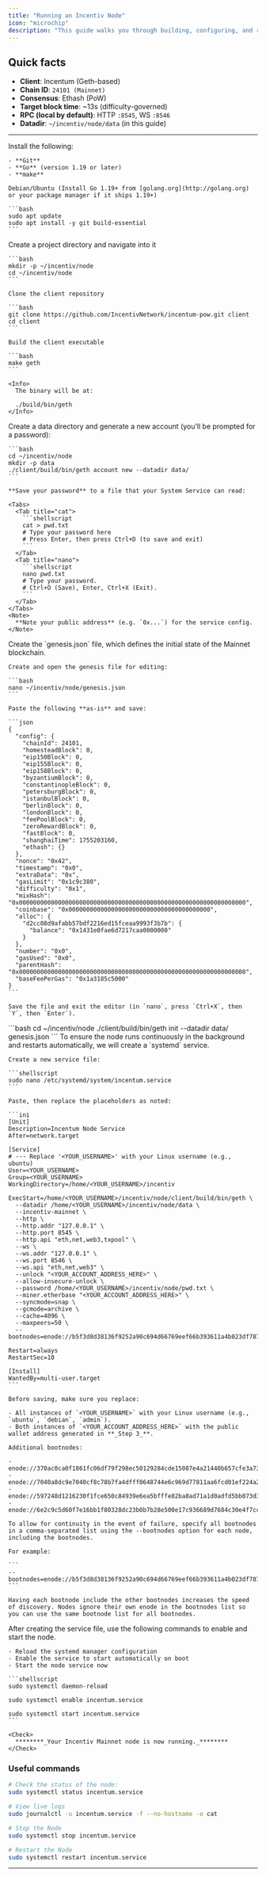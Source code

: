 ```yaml
---
title: "Running an Incentiv Node"
icon: "microchip"
description: "This guide walks you through building, configuring, and running an Incentiv mainnet full node as a resilient `systemd` service. "
---
```


## Quick facts

- **Client**: Incentum (Geth-based)
- **Chain ID**: `24101 (Mainnet)`
- **Consensus**: Ethash (PoW)
- **Target block time**: ~13s (difficulty-governed)
- **RPC (local by default)**: HTTP `:8545`, WS `:8546`
- **Datadir**: `~/incentiv/node/data` (in this guide)

---

<Steps>
  <Step title="Prerequisites">
    Install the following:

    - **Git**
    - **Go** (version 1.19 or later)
    - **make**

    Debian/Ubuntu (Install Go 1.19+ from [golang.org](http://golang.org) or your package manager if it ships 1.19+)

    ```bash
    sudo apt update
    sudo apt install -y git build-essential
    ```
  </Step>
  <Step title="Clone & Build the Client">
    Create a project directory and navigate into it

    ```bash
    mkdir -p ~/incentiv/node
    cd ~/incentiv/node        
    ```

    Clone the client repository

    ```bash
    git clone https://github.com/IncentivNetwork/incentum-pow.git client
    cd client
    ```

    Build the client executable

    ```bash
    make geth
    ```

    <Info>
      The binary will be at:

      ./build/bin/geth
    </Info>
  </Step>
  <Step title="Account & Environment Setup">
    Create a data directory and generate a new account (you’ll be prompted for a password):

    ```bash
    cd ~/incentiv/node
    mkdir -p data
    ./client/build/bin/geth account new --datadir data/
    ```

    **Save your password** to a file that your System Service can read:

    <Tabs>
      <Tab title="cat">
        ```shellscript
        cat > pwd.txt
        # Type your password here
        # Press Enter, then press Ctrl+D (to save and exit)
        ```
      </Tab>
      <Tab title="nano">
        ```shellscript
        nano pwd.txt
        # Type your password.
        # Ctrl+O (Save), Enter, Ctrl+X (Exit).
        ```
      </Tab>
    </Tabs>
    <Note>
      **Note your public address** (e.g. `0x...`) for the service config.
    </Note>
  </Step>
  <Step title="Create the genesis.json File">
    Create the `genesis.json` file, which defines the initial state of the Mainnet blockchain.

    Create and open the genesis file for editing:

    ```bash
    nano ~/incentiv/node/genesis.json
    ```

    Paste the following **as-is** and save:

    ```json
    {
      "config": {
        "chainId": 24101,
        "homesteadBlock": 0,
        "eip150Block": 0,
        "eip155Block": 0,
        "eip158Block": 0,
        "byzantiumBlock": 0,
        "constantinopleBlock": 0,
        "petersburgBlock": 0,
        "istanbulBlock": 0,
        "berlinBlock": 0,
        "londonBlock": 0,
        "feePoolBlock": 0,
        "zeroRewardBlock": 0,
        "fastBlock": 0,
        "shanghaiTime": 1755203160,
        "ethash": {}
      },
      "nonce": "0x42",
      "timestamp": "0x0",
      "extraData": "0x",
      "gasLimit": "0x1c9c380",
      "difficulty": "0x1",
      "mixHash": "0x0000000000000000000000000000000000000000000000000000000000000000",
      "coinbase": "0x0000000000000000000000000000000000000000",
      "alloc": {
        "d2cc08d9afabb57bdf2216ed15fceaa9993f3b7b": {
          "balance": "0x1431e0fae6d7217caa0000000"
        }
      },
      "number": "0x0",
      "gasUsed": "0x0",
      "parentHash": "0x0000000000000000000000000000000000000000000000000000000000000000",
      "baseFeePerGas": "0x1a3185c5000"
    }
    ```

    Save the file and exit the editor (in `nano`, press `Ctrl+X`, then `Y`, then `Enter`).
  </Step>
  <Step title="Initialize the Chain Data">
    ```bash
    cd ~/incentiv/node
    ./client/build/bin/geth init --datadir data/ genesis.json
    ```
  </Step>
  <Step title="Configure a System Service">
    To ensure the node runs continuously in the background and restarts automatically, we will create a `systemd` service.

    Create a new service file:

    ```shellscript
    sudo nano /etc/systemd/system/incentum.service
    ```

    Paste, then replace the placeholders as noted:

    ```ini
    [Unit]
    Description=Incentum Node Service
    After=network.target
    
    [Service]
    # --- Replace '<YOUR_USERNAME>' with your Linux username (e.g., ubuntu)
    User=<YOUR_USERNAME>
    Group=<YOUR_USERNAME>
    WorkingDirectory=/home/<YOUR_USERNAME>/incentiv
    
    ExecStart=/home/<YOUR_USERNAME>/incentiv/node/client/build/bin/geth \
      --datadir /home/<YOUR_USERNAME>/incentiv/node/data \
      --incentiv-mainnet \
      --http \
      --http.addr "127.0.0.1" \
      --http.port 8545 \
      --http.api "eth,net,web3,txpool" \
      --ws \
      --ws.addr "127.0.0.1" \
      --ws.port 8546 \
      --ws.api "eth,net,web3" \
      --unlock "<YOUR_ACCOUNT_ADDRESS_HERE>" \
      --allow-insecure-unlock \
      --password /home/<YOUR_USERNAME>/incentiv/node/pwd.txt \
      --miner.etherbase "<YOUR_ACCOUNT_ADDRESS_HERE>" \
      --syncmode=snap \
      --gcmode=archive \
      --cache=4096 \
      --maxpeers=50 \
      --bootnodes=enode://b5f3d8d38136f9252a90c694d66769eef66b393611a4b023df78795beddaa788116f41029dcf2dc59168542968747b252be35293f7fdd7717394ece84e73baf7@195.189.60.152:30303,enode://370ac0ca0f1861fc06df79f298ec50129284cde15087e4a21440b657cfe3a735c939aecb8b625751dae221991c4151a2923c61d4f376d418369881fb2aebf85c@144.217.77.103:30303,enode://7040a8dc9e7040cf8c78b7fa4dfff0648744e6c969d77811aa6fcd01ef224a283f4d6cd3b7d2eb6922f1fcf0673e0ce1283e1d9b38e2e6266c99372ea9408651@51.79.21.182:30303,enode://597248d1216230f1fce650c84939e6ea5bfffe82ba8ad71a1d0adfd5bb073d37772e71d068bad7db5dc28688c537cb4d0d00b6eee80b1c0b3e6c79d30cff42e7@51.255.64.209:30303,enode://6e2c9c5d60f7e16bb1f80328dc23b0b7b28e500e17c936689d7684c30e4f7cc450ce88cb7536e120e02023a66ac8d68def346bcc2a416376f9dfbd13b7dc3b88@141.94.161.120:30303
    
    Restart=always
    RestartSec=10
    
    [Install]
    WantedBy=multi-user.target
    ```

    Before saving, make sure you replace:

    - All instances of `<YOUR_USERNAME>` with your Linux username (e.g., `ubuntu`, `debian`, `admin`).
    - Both instances of `<YOUR_ACCOUNT_ADDRESS_HERE>` with the public wallet address generated in **_Step 3_**.

    Additional bootnodes:

    - enode://370ac0ca0f1861fc06df79f298ec50129284cde15087e4a21440b657cfe3a735c939aecb8b625751dae221991c4151a2923c61d4f376d418369881fb2aebf85c@144.217.77.103:30303
    - enode://7040a8dc9e7040cf8c78b7fa4dfff0648744e6c969d77811aa6fcd01ef224a283f4d6cd3b7d2eb6922f1fcf0673e0ce1283e1d9b38e2e6266c99372ea9408651@51.79.21.182:30303
    - enode://597248d1216230f1fce650c84939e6ea5bfffe82ba8ad71a1d0adfd5bb073d37772e71d068bad7db5dc28688c537cb4d0d00b6eee80b1c0b3e6c79d30cff42e7@51.255.64.209:30303
    - enode://6e2c9c5d60f7e16bb1f80328dc23b0b7b28e500e17c936689d7684c30e4f7cc450ce88cb7536e120e02023a66ac8d68def346bcc2a416376f9dfbd13b7dc3b88@141.94.161.120:30303

    To allow for continuity in the event of failure, specify all bootnodes in a comma-separated list using the --bootnodes option for each node, including the bootnodes.

    For example:

    ```
    --bootnodes=enode://b5f3d8d38136f9252a90c694d66769eef66b393611a4b023df78795beddaa788116f41029dcf2dc59168542968747b252be35293f7fdd7717394ece84e73baf7@195.189.60.152:30303,enode://370ac0ca0f1861fc06df79f298ec50129284cde15087e4a21440b657cfe3a735c939aecb8b625751dae221991c4151a2923c61d4f376d418369881fb2aebf85c@144.217.77.103:30303,enode://7040a8dc9e7040cf8c78b7fa4dfff0648744e6c969d77811aa6fcd01ef224a283f4d6cd3b7d2eb6922f1fcf0673e0ce1283e1d9b38e2e6266c99372ea9408651@51.79.21.182:30303,enode://597248d1216230f1fce650c84939e6ea5bfffe82ba8ad71a1d0adfd5bb073d37772e71d068bad7db5dc28688c537cb4d0d00b6eee80b1c0b3e6c79d30cff42e7@51.255.64.209:30303,enode://6e2c9c5d60f7e16bb1f80328dc23b0b7b28e500e17c936689d7684c30e4f7cc450ce88cb7536e120e02023a66ac8d68def346bcc2a416376f9dfbd13b7dc3b88@141.94.161.120:30303
    ```

    Having each bootnode include the other bootnodes increases the speed of discovery. Nodes ignore their own enode in the bootnodes list so you can use the same bootnode list for all bootnodes.
  </Step>
  <Step title="Start & Manage the Node">
    After creating the service file, use the following commands to enable and start the node.

    - Reload the systemd manager configuration
    - Enable the service to start automatically on boot
    - Start the node service now

    ```shellscript
    sudo systemctl daemon-reload
    
    sudo systemctl enable incentum.service
    
    sudo systemctl start incentum.service
    ```

    <Check>
      ********_Your Incentiv Mainnet node is now running._********
    </Check>
  </Step>
</Steps>

### Useful commands

```bash
# Check the status of the node:
sudo systemctl status incentum.service

# View live logs
sudo journalctl -u incentum.service -f --no-hostname -o cat

# Stop the Node
sudo systemctl stop incentum.service

# Restart the Node
sudo systemctl restart incentum.service
```

---